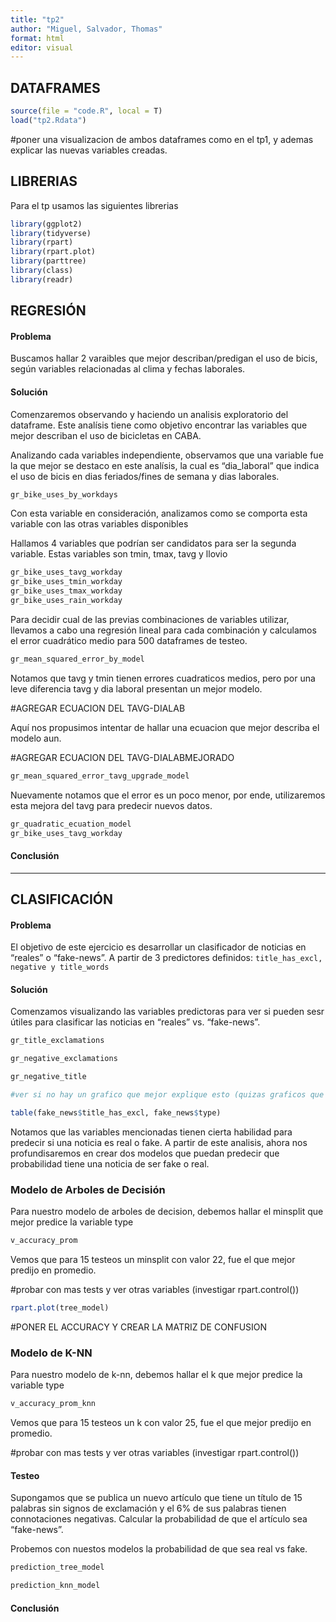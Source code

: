 ```yaml
---
title: "tp2"
author: "Miguel, Salvador, Thomas"
format: html
editor: visual
---
```


## DATAFRAMES

```r
source(file = "code.R", local = T)
load("tp2.Rdata")
```

#poner una visualizacion de ambos dataframes como en el tp1, y ademas explicar las nuevas variables creadas.

## LIBRERIAS

Para el tp usamos las siguientes librerias

```r
library(ggplot2)
library(tidyverse)
library(rpart)
library(rpart.plot)
library(parttree)
library(class)
library(readr)
```

## REGRESIÓN

#### Problema

Buscamos hallar 2 varaibles que mejor describan/predigan el uso de bicis, según variables relacionadas al clima y fechas laborales.

#### Solución

Comenzaremos observando y haciendo un analisis exploratorio del dataframe. Este analísis tiene como objetivo encontrar las variables que mejor describan el uso de bicicletas en CABA.

Analizando cada variables independiente, observamos que una variable fue la que mejor se destaco en este analísis, la cual es "dia_laboral" que indica el uso de bicis en dias feriados/fines de semana y dias laborales.

```r
gr_bike_uses_by_workdays
```

Con esta variable en consideración, analizamos como se comporta esta variable con las otras variables disponibles

Hallamos 4 variables que podrían ser candidatos para ser la segunda variable. Estas variables son tmin, tmax, tavg y llovio

```r
gr_bike_uses_tavg_workday
gr_bike_uses_tmin_workday
gr_bike_uses_tmax_workday
gr_bike_uses_rain_workday 
```

Para decidir cual de las previas combinaciones de variables utilizar, llevamos a cabo una regresión lineal para cada combinación y calculamos el error cuadrático medio para 500 dataframes de testeo.

```r
gr_mean_squared_error_by_model
```

Notamos que tavg y tmin tienen errores cuadraticos medios, pero por una leve diferencia tavg y dia laboral presentan un mejor modelo.

#AGREGAR ECUACION DEL TAVG-DIALAB

Aquí nos propusimos intentar de hallar una ecuacion que mejor describa el modelo aun.

#AGREGAR ECUACION DEL TAVG-DIALABMEJORADO

```r
gr_mean_squared_error_tavg_upgrade_model
```

Nuevamente notamos que el error es un poco menor, por ende, utilizaremos esta mejora del tavg para predecir nuevos datos.

```r
gr_quadratic_ecuation_model
gr_bike_uses_tavg_workday
```

#### Conclusión

------------------------------------------------------------------------

## CLASIFICACIÓN

#### Problema

El objetivo de este ejercicio es desarrollar un clasificador de noticias en "reales" o "fake-news". A partir de 3 predictores definidos: `title_has_excl, negative y title_words`

#### Solución

Comenzamos visualizando las variables predictoras para ver si pueden sesr útiles para clasificar las noticias en "reales" vs. "fake-news".

```r
gr_title_exclamations

gr_negative_exclamations

gr_negative_title

#ver si no hay un grafico que mejor explique esto (quizas graficos que visualizen individualmente cada variable)

table(fake_news$title_has_excl, fake_news$type)
```

Notamos que las variables mencionadas tienen cierta habilidad para predecir si una noticia es real o fake. A partir de este analisis, ahora nos profundisaremos en crear dos modelos que puedan predecir que probabilidad tiene una noticia de ser fake o real.

### Modelo de Arboles de Decisión

Para nuestro modelo de arboles de decision, debemos hallar el minsplit que mejor predice la variable type

```r
v_accuracy_prom
```

Vemos que para 15 testeos un minsplit con valor 22, fue el que mejor predijo en promedio.

#probar con mas tests y ver otras variables (investigar rpart.control())

```r
rpart.plot(tree_model)
```

#PONER EL ACCURACY Y CREAR LA MATRIZ DE CONFUSION

### Modelo de K-NN

Para nuestro modelo de k-nn, debemos hallar el k que mejor predice la variable type

```r
v_accuracy_prom_knn
```

Vemos que para 15 testeos un k con valor 25, fue el que mejor predijo en promedio.

#probar con mas tests y ver otras variables (investigar rpart.control())

#### Testeo

Supongamos que se publica un nuevo artículo que tiene un título de 15 palabras sin signos de exclamación y el 6% de sus palabras tienen connotaciones negativas. Calcular la probabilidad de que el artículo sea "fake-news".

Probemos con nuestos modelos la probabilidad de que sea real vs fake.

```r

prediction_tree_model

prediction_knn_model
```

#### Conclusión
